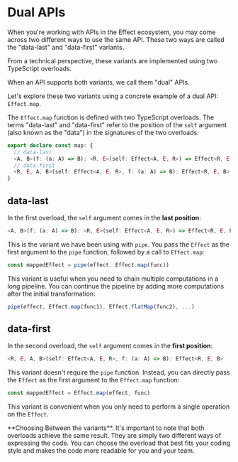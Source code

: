 
# Dual APIs

When you're working with APIs in the Effect ecosystem, you may come across two different ways to use the same API. These two ways are called the "data-last" and "data-first" variants.

<Info>
  From a technical perspective, these variants are implemented using two
  TypeScript overloads.
</Info>

When an API supports both variants, we call them "dual" APIs.

Let's explore these two variants using a concrete example of a dual API: `Effect.map`.

The `Effect.map` function is defined with two TypeScript overloads. The terms "data-last" and "data-first" refer to the position of the `self` argument (also known as the "data") in the signatures of the two overloads:

```ts /self/
export declare const map: {
  // data-last
  <A, B>(f: (a: A) => B): <R, E>(self: Effect<A, E, R>) => Effect<R, E, B>
  // data-first
  <R, E, A, B>(self: Effect<A, E, R>, f: (a: A) => B): Effect<R, E, B>
}
```

## data-last

In the first overload, the `self` argument comes in the **last position**:

```ts /self/
<A, B>(f: (a: A) => B): <R, E>(self: Effect<A, E, R>) => Effect<R, E, B>
```

This is the variant we have been using with `pipe`. You pass the `Effect` as the first argument to the `pipe` function, followed by a call to `Effect.map`:

```ts
const mappedEffect = pipe(effect, Effect.map(func))
```

This variant is useful when you need to chain multiple computations in a long pipeline. You can continue the pipeline by adding more computations after the initial transformation:

```ts
pipe(effect, Effect.map(func1), Effect.flatMap(func2), ...)
```

## data-first

In the second overload, the `self` argument comes in the **first position**:

```ts /self/
<R, E, A, B>(self: Effect<A, E, R>, f: (a: A) => B): Effect<R, E, B>
```

This variant doesn't require the `pipe` function. Instead, you can directly pass the `Effect` as the first argument to the `Effect.map` function:

```ts
const mappedEffect = Effect.map(effect, func)
```

This variant is convenient when you only need to perform a single operation on the `Effect`.

<Design>
  **Choosing Between the variants**. It's important to note that both overloads
  achieve the same result. They are simply two different ways of expressing the
  code. You can choose the overload that best fits your coding style and makes
  the code more readable for you and your team.
</Design>
